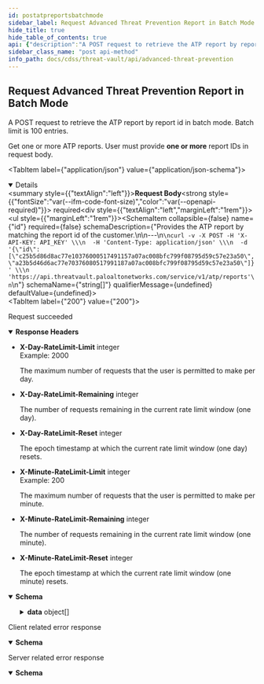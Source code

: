 ```yaml
---
id: postatpreportsbatchmode
sidebar_label: Request Advanced Threat Prevention Report in Batch Mode
hide_title: true
hide_table_of_contents: true
api: {"description":"A POST request to retrieve the ATP report by report id in batch mode. Batch limit is 100 entries.\n\nGet one or more ATP reports.\nUser must provide **one or more** report IDs in request body.\n","operationId":"postatpreportsbatchmode","requestBody":{"content":{"application/json":{"schema":{"example":{"id":["c25b5d86d8ac77e10376000517491157a07ac008bfc799f08795d59c57e23a50","a23b5d46d6ac77e70376080517991187a07ac008bfc799f08795d59c57e23a50"]},"properties":{"id":{"description":"Provides the ATP report by matching the report id of the customer.\n\n---\n```\ncurl -v -X POST -H 'X-API-KEY: API_KEY' \\\n  -H 'Content-Type: application/json' \\\n  -d '{\"id\": [\"c25b5d86d8ac77e10376000517491157a07ac008bfc799f08795d59c57e23a50\", \"a23b5d46d6ac77e70376080517991187a07ac008bfc799f08795d59c57e23a50\"]}' \\\n  'https://api.threatvault.paloaltonetworks.com/service/v1/atp/reports'\n```\n","items":{"type":"string"},"type":"array"}},"type":"object"}}},"required":true},"responses":{"200":{"description":"Request succeeded","content":{"application/json":{"schema":{"type":"object","properties":{"success":{"type":"boolean","description":"The response status.","example":true},"data":{"type":"array","description":"The data of the response.\n","items":{"type":"object","properties":{"report_id":{"type":"string","description":"The id of the ATP report.","example":"c25b5d86d8ac77e10376000517491157a07ac008bfc799f08795d59c57e23a50"},"err_msg":{"type":"string","description":"Any error message related to the report.","example":"Error"},"panos_info":{"type":"object","description":"All related PAN-OS information.","properties":{"fw_hostname":{"type":"string","description":"Firewall Hostname.","example":"fw-1"},"fw_addr_v4":{"type":"string","description":"Firewall MP interface IPv4.","example":"10.0.0.0"},"fw_addr_v6":{"type":"string","description":"Firewall MP interface IPv6. (Can be empty)","example":"2001:0db8:85a3:0000:0000:8a2e:0370:7334"},"fw_app_version":{"type":"string","description":"Firewall Content package version.","example":"8527-12345"},"fw_sw_version":{"type":"string","description":"Firewall PANOS version.","example":"10.2.1"},"fw_serial":{"type":"string","description":"Firewall Serial Number.","example":"000000000000001"},"fw_model":{"type":"string","description":"Firewall model.","example":"PA-VM"}}},"session_info":{"type":"object","description":"All related session information.","properties":{"session_id":{"type":"string","description":"Session ID.","example":"123456"},"session_timestamp":{"type":"string","description":"Session timestamp.","example":"2022-04-11T10:00:00.740261097-07:00"},"flow_info":{"type":"object","properties":{"saddr":{"type":"string","description":"Session source IP address.","example":"1.1.1.1"},"daddr":{"type":"string","description":"Session destination IP address.","example":"1.1.1.2"},"sport":{"type":"string","description":"Session source IP port.","example":"49234"},"dport":{"type":"string","description":"Session destination IP port.","example":"80"},"data_type":{"type":"string","enum":["http","ssl","unknown-tcp","unknown-udp"],"description":"The payload type.","example":"http"}}}}},"transaction_data":{"type":"object","description":"The list of transactions of the session. One session may have one or many transactions.","properties":{"transaction_id":{"type":"string","description":"The transaction id.","example":"0"},"payload_sha256":{"type":"string","description":"The SHA256 hash value of the payload.","example":"a15e20ddc3a0850b64cdc87a23230b51466f9879345435973ce360e80e1f670e"},"reports":{"type":"array","description":"The list of detection service reports.","items":{"type":"object","properties":{"ds_name":{"type":"string","description":"The detection service name.","example":"mlc2-http-ids"},"ds_report":{"type":"object","description":"The list of detection service reports.","properties":{"payload_info":{"type":"object","description":"Optional payload information.","example":{}},"malware_families":{"type":"object","description":"The list of malware families.","properties":{"malware_family_type":{"type":"string","description":"The name/type of the malware family.","example":""},"confidence":{"type":"string","description":"The confidence value.","example":"0.85"}},"example":{}}}},"status":{"type":"string","description":"A flag to indicate the report is ready or not.","example":"ok"}}}}}}}}},"message":{"type":"string","description":"Generic response message.","example":"Successful"}}}}},"headers":{"X-Day-RateLimit-Limit":{"description":"The maximum number of requests that the user is permitted to make per day.","example":2000,"schema":{"type":"integer"}},"X-Day-RateLimit-Remaining":{"description":"The number of requests remaining in the current rate limit window (one day).","schema":{"type":"integer"}},"X-Day-RateLimit-Reset":{"description":"The epoch timestamp at which the current rate limit window (one day) resets.","schema":{"type":"integer"}},"X-Minute-RateLimit-Limit":{"description":"The maximum number of requests that the user is permitted to make per minute.","example":200,"schema":{"type":"integer"}},"X-Minute-RateLimit-Remaining":{"description":"The number of requests remaining in the current rate limit window (one minute).","schema":{"type":"integer"}},"X-Minute-RateLimit-Reset":{"description":"The epoch timestamp at which the current rate limit window (one minute) resets.","schema":{"type":"integer"}}}},"4XX":{"content":{"application/json":{"schema":{"properties":{"message":{"description":"Generic response message.","example":"Error message.","type":"string"},"success":{"description":"The response status.","example":false,"type":"boolean"}},"type":"object"}}},"description":"Client related error response"},"5XX":{"content":{"application/json":{"schema":{"properties":{"message":{"description":"Generic response message.","example":"Error message.","type":"string"},"success":{"description":"The response status.","example":false,"type":"boolean"}},"type":"object"}}},"description":"Server related error response"}},"security":[{"X-API-KEY":[]}],"tags":["Advanced Threat Prevention"],"method":"post","path":"/atp/reports","servers":[{"url":"https://api.threatvault.paloaltonetworks.com/service/v1"}],"jsonRequestBodyExample":{"id":["c25b5d86d8ac77e10376000517491157a07ac008bfc799f08795d59c57e23a50","a23b5d46d6ac77e70376080517991187a07ac008bfc799f08795d59c57e23a50"]},"info":{"version":"1.0","contact":{},"description":"\nThe Advanced Threat Prevention API endpoints require an active subscription to the Advanced Threat Prevention security service. These endpoints can only be accessed using the API key associated with the account that holds the subscription. Attempting to view an unauthorized report ID will not return any results.\n\nList of Advanced Threat Prevention API endpoints:\n1. Link to [Request Advanced Threat Prevention cloud analysis report](/cdss/threat-vault/api/postatpreportsbatchmode)\n2. Link to [Request Advanced Threat Prevention cloud analysis report PCAP](/cdss/threat-vault/api/getatppcaps)\n","title":"Advanced Threat Prevention"},"postman":{"name":"Request Advanced Threat Prevention Report in Batch Mode","description":{"content":"A POST request to retrieve the ATP report by report id in batch mode. Batch limit is 100 entries.\n\nGet one or more ATP reports.\nUser must provide **one or more** report IDs in request body.\n","type":"text/plain"},"url":{"path":["atp","reports"],"host":["{{baseUrl}}"],"query":[],"variable":[]},"header":[{"key":"Content-Type","value":"application/json"},{"key":"Accept","value":"application/json"}],"method":"POST","body":{"mode":"raw","raw":"\"\"","options":{"raw":{"language":"json"}}}}}
sidebar_class_name: "post api-method"
info_path: docs/cdss/threat-vault/api/advanced-threat-prevention
---
```



## Request Advanced Threat Prevention Report in Batch Mode



A POST request to retrieve the ATP report by report id in batch mode. Batch limit is 100 entries.

Get one or more ATP reports.
User must provide **one or more** report IDs in request body.


<MimeTabs><TabItem label={"application/json"} value={"application/json-schema"}><details style={{}} data-collapsed={false} open={true}><summary style={{"textAlign":"left"}}><strong>Request Body</strong><strong style={{"fontSize":"var(--ifm-code-font-size)","color":"var(--openapi-required)"}}> required</strong></summary><div style={{"textAlign":"left","marginLeft":"1rem"}}></div><ul style={{"marginLeft":"1rem"}}><SchemaItem collapsible={false} name={"id"} required={false} schemaDescription={"Provides the ATP report by matching the report id of the customer.\n\n---\n```\ncurl -v -X POST -H 'X-API-KEY: API_KEY' \\\n  -H 'Content-Type: application/json' \\\n  -d '{\"id\": [\"c25b5d86d8ac77e10376000517491157a07ac008bfc799f08795d59c57e23a50\", \"a23b5d46d6ac77e70376080517991187a07ac008bfc799f08795d59c57e23a50\"]}' \\\n  'https://api.threatvault.paloaltonetworks.com/service/v1/atp/reports'\n```\n"} schemaName={"string[]"} qualifierMessage={undefined} defaultValue={undefined}></SchemaItem></ul></details></TabItem></MimeTabs><div><ApiTabs><TabItem label={"200"} value={"200"}><div>

Request succeeded

</div><details style={{"textAlign":"left","marginBottom":"1rem"}} data-collaposed={true} open={false}><summary style={{}}><strong>Response Headers</strong></summary><ul style={{"marginLeft":"1rem"}}><li class={"schemaItem"}><summary style={{}}><strong>X-Day-RateLimit-Limit</strong><span style={{"opacity":"0.6"}}> integer</span></summary><div><div style={{"marginTop":".5rem","marginBottom":".5rem"}}>Example: 2000

The maximum number of requests that the user is permitted to make per day.

</div></div></li><li class={"schemaItem"}><summary style={{}}><strong>X-Day-RateLimit-Remaining</strong><span style={{"opacity":"0.6"}}> integer</span></summary><div><div style={{"marginTop":".5rem","marginBottom":".5rem"}}>

The number of requests remaining in the current rate limit window (one day).

</div></div></li><li class={"schemaItem"}><summary style={{}}><strong>X-Day-RateLimit-Reset</strong><span style={{"opacity":"0.6"}}> integer</span></summary><div><div style={{"marginTop":".5rem","marginBottom":".5rem"}}>

The epoch timestamp at which the current rate limit window (one day) resets.

</div></div></li><li class={"schemaItem"}><summary style={{}}><strong>X-Minute-RateLimit-Limit</strong><span style={{"opacity":"0.6"}}> integer</span></summary><div><div style={{"marginTop":".5rem","marginBottom":".5rem"}}>Example: 200

The maximum number of requests that the user is permitted to make per minute.

</div></div></li><li class={"schemaItem"}><summary style={{}}><strong>X-Minute-RateLimit-Remaining</strong><span style={{"opacity":"0.6"}}> integer</span></summary><div><div style={{"marginTop":".5rem","marginBottom":".5rem"}}>

The number of requests remaining in the current rate limit window (one minute).

</div></div></li><li class={"schemaItem"}><summary style={{}}><strong>X-Minute-RateLimit-Reset</strong><span style={{"opacity":"0.6"}}> integer</span></summary><div><div style={{"marginTop":".5rem","marginBottom":".5rem"}}>

The epoch timestamp at which the current rate limit window (one minute) resets.

</div></div></li></ul></details><div><MimeTabs groupId={"mime-type"}><TabItem label={"application/json"} value={"application/json"}><SchemaTabs groupId={"schema-tabs"}><TabItem label={"Schema"} value={"Schema"}><details style={{}} data-collapsed={false} open={true}><summary style={{"textAlign":"left"}}><strong>Schema</strong></summary><div style={{"textAlign":"left","marginLeft":"1rem"}}></div><ul style={{"marginLeft":"1rem"}}><SchemaItem collapsible={false} name={"success"} required={false} schemaDescription={"The response status."} schemaName={"boolean"} qualifierMessage={undefined} defaultValue={undefined}></SchemaItem><SchemaItem collapsible={true} className={"schemaItem"}><details style={{}}><summary style={{}}><strong>data</strong><span style={{"opacity":"0.6"}}> object[]</span></summary><div style={{"marginLeft":"1rem"}}><div style={{"marginTop":".5rem","marginBottom":".5rem"}}>

The data of the response.


</div><SchemaItem collapsible={false} name={"report_id"} required={false} schemaDescription={"The id of the ATP report."} schemaName={"string"} qualifierMessage={undefined} defaultValue={undefined}></SchemaItem><SchemaItem collapsible={false} name={"err_msg"} required={false} schemaDescription={"Any error message related to the report."} schemaName={"string"} qualifierMessage={undefined} defaultValue={undefined}></SchemaItem><SchemaItem collapsible={true} className={"schemaItem"}><details style={{}}><summary style={{}}><strong>panos_info</strong><span style={{"opacity":"0.6"}}> object</span></summary><div style={{"marginLeft":"1rem"}}><div style={{"marginTop":".5rem","marginBottom":".5rem"}}>

All related PAN-OS information.

</div><SchemaItem collapsible={false} name={"fw_hostname"} required={false} schemaDescription={"Firewall Hostname."} schemaName={"string"} qualifierMessage={undefined} defaultValue={undefined}></SchemaItem><SchemaItem collapsible={false} name={"fw_addr_v4"} required={false} schemaDescription={"Firewall MP interface IPv4."} schemaName={"string"} qualifierMessage={undefined} defaultValue={undefined}></SchemaItem><SchemaItem collapsible={false} name={"fw_addr_v6"} required={false} schemaDescription={"Firewall MP interface IPv6. (Can be empty)"} schemaName={"string"} qualifierMessage={undefined} defaultValue={undefined}></SchemaItem><SchemaItem collapsible={false} name={"fw_app_version"} required={false} schemaDescription={"Firewall Content package version."} schemaName={"string"} qualifierMessage={undefined} defaultValue={undefined}></SchemaItem><SchemaItem collapsible={false} name={"fw_sw_version"} required={false} schemaDescription={"Firewall PANOS version."} schemaName={"string"} qualifierMessage={undefined} defaultValue={undefined}></SchemaItem><SchemaItem collapsible={false} name={"fw_serial"} required={false} schemaDescription={"Firewall Serial Number."} schemaName={"string"} qualifierMessage={undefined} defaultValue={undefined}></SchemaItem><SchemaItem collapsible={false} name={"fw_model"} required={false} schemaDescription={"Firewall model."} schemaName={"string"} qualifierMessage={undefined} defaultValue={undefined}></SchemaItem></div></details></SchemaItem><SchemaItem collapsible={true} className={"schemaItem"}><details style={{}}><summary style={{}}><strong>session_info</strong><span style={{"opacity":"0.6"}}> object</span></summary><div style={{"marginLeft":"1rem"}}><div style={{"marginTop":".5rem","marginBottom":".5rem"}}>

All related session information.

</div><SchemaItem collapsible={false} name={"session_id"} required={false} schemaDescription={"Session ID."} schemaName={"string"} qualifierMessage={undefined} defaultValue={undefined}></SchemaItem><SchemaItem collapsible={false} name={"session_timestamp"} required={false} schemaDescription={"Session timestamp."} schemaName={"string"} qualifierMessage={undefined} defaultValue={undefined}></SchemaItem><SchemaItem collapsible={true} className={"schemaItem"}><details style={{}}><summary style={{}}><strong>flow_info</strong><span style={{"opacity":"0.6"}}> object</span></summary><div style={{"marginLeft":"1rem"}}><SchemaItem collapsible={false} name={"saddr"} required={false} schemaDescription={"Session source IP address."} schemaName={"string"} qualifierMessage={undefined} defaultValue={undefined}></SchemaItem><SchemaItem collapsible={false} name={"daddr"} required={false} schemaDescription={"Session destination IP address."} schemaName={"string"} qualifierMessage={undefined} defaultValue={undefined}></SchemaItem><SchemaItem collapsible={false} name={"sport"} required={false} schemaDescription={"Session source IP port."} schemaName={"string"} qualifierMessage={undefined} defaultValue={undefined}></SchemaItem><SchemaItem collapsible={false} name={"dport"} required={false} schemaDescription={"Session destination IP port."} schemaName={"string"} qualifierMessage={undefined} defaultValue={undefined}></SchemaItem><SchemaItem collapsible={false} name={"data_type"} required={false} schemaDescription={"The payload type."} schemaName={"string"} qualifierMessage={"**Possible values:** [`http`, `ssl`, `unknown-tcp`, `unknown-udp`]"} defaultValue={undefined}></SchemaItem></div></details></SchemaItem></div></details></SchemaItem><SchemaItem collapsible={true} className={"schemaItem"}><details style={{}}><summary style={{}}><strong>transaction_data</strong><span style={{"opacity":"0.6"}}> object</span></summary><div style={{"marginLeft":"1rem"}}><div style={{"marginTop":".5rem","marginBottom":".5rem"}}>

The list of transactions of the session. One session may have one or many transactions.

</div><SchemaItem collapsible={false} name={"transaction_id"} required={false} schemaDescription={"The transaction id."} schemaName={"string"} qualifierMessage={undefined} defaultValue={undefined}></SchemaItem><SchemaItem collapsible={false} name={"payload_sha256"} required={false} schemaDescription={"The SHA256 hash value of the payload."} schemaName={"string"} qualifierMessage={undefined} defaultValue={undefined}></SchemaItem><SchemaItem collapsible={true} className={"schemaItem"}><details style={{}}><summary style={{}}><strong>reports</strong><span style={{"opacity":"0.6"}}> object[]</span></summary><div style={{"marginLeft":"1rem"}}><div style={{"marginTop":".5rem","marginBottom":".5rem"}}>

The list of detection service reports.

</div><SchemaItem collapsible={false} name={"ds_name"} required={false} schemaDescription={"The detection service name."} schemaName={"string"} qualifierMessage={undefined} defaultValue={undefined}></SchemaItem><SchemaItem collapsible={true} className={"schemaItem"}><details style={{}}><summary style={{}}><strong>ds_report</strong><span style={{"opacity":"0.6"}}> object</span></summary><div style={{"marginLeft":"1rem"}}><div style={{"marginTop":".5rem","marginBottom":".5rem"}}>

The list of detection service reports.

</div><SchemaItem collapsible={false} name={"payload_info"} required={false} schemaDescription={"Optional payload information."} schemaName={"object"} qualifierMessage={undefined} defaultValue={undefined}></SchemaItem><SchemaItem collapsible={true} className={"schemaItem"}><details style={{}}><summary style={{}}><strong>malware_families</strong><span style={{"opacity":"0.6"}}> object</span></summary><div style={{"marginLeft":"1rem"}}><div style={{"marginTop":".5rem","marginBottom":".5rem"}}>

The list of malware families.

</div><SchemaItem collapsible={false} name={"malware_family_type"} required={false} schemaDescription={"The name/type of the malware family."} schemaName={"string"} qualifierMessage={undefined} defaultValue={undefined}></SchemaItem><SchemaItem collapsible={false} name={"confidence"} required={false} schemaDescription={"The confidence value."} schemaName={"string"} qualifierMessage={undefined} defaultValue={undefined}></SchemaItem></div></details></SchemaItem></div></details></SchemaItem><SchemaItem collapsible={false} name={"status"} required={false} schemaDescription={"A flag to indicate the report is ready or not."} schemaName={"string"} qualifierMessage={undefined} defaultValue={undefined}></SchemaItem></div></details></SchemaItem></div></details></SchemaItem></div></details></SchemaItem><SchemaItem collapsible={false} name={"message"} required={false} schemaDescription={"Generic response message."} schemaName={"string"} qualifierMessage={undefined} defaultValue={undefined}></SchemaItem></ul></details></TabItem><TabItem label={"Example (from schema)"} value={"Example (from schema)"}><ResponseSamples responseExample={"{\n  \"success\": true,\n  \"data\": [\n    {\n      \"report_id\": \"c25b5d86d8ac77e10376000517491157a07ac008bfc799f08795d59c57e23a50\",\n      \"err_msg\": \"Error\",\n      \"panos_info\": {\n        \"fw_hostname\": \"fw-1\",\n        \"fw_addr_v4\": \"10.0.0.0\",\n        \"fw_addr_v6\": \"2001:0db8:85a3:0000:0000:8a2e:0370:7334\",\n        \"fw_app_version\": \"8527-12345\",\n        \"fw_sw_version\": \"10.2.1\",\n        \"fw_serial\": \"000000000000001\",\n        \"fw_model\": \"PA-VM\"\n      },\n      \"session_info\": {\n        \"session_id\": \"123456\",\n        \"session_timestamp\": \"2022-04-11T10:00:00.740261097-07:00\",\n        \"flow_info\": {\n          \"saddr\": \"1.1.1.1\",\n          \"daddr\": \"1.1.1.2\",\n          \"sport\": \"49234\",\n          \"dport\": \"80\",\n          \"data_type\": \"http\"\n        }\n      },\n      \"transaction_data\": {\n        \"transaction_id\": \"0\",\n        \"payload_sha256\": \"a15e20ddc3a0850b64cdc87a23230b51466f9879345435973ce360e80e1f670e\",\n        \"reports\": [\n          {\n            \"ds_name\": \"mlc2-http-ids\",\n            \"ds_report\": {\n              \"payload_info\": {},\n              \"malware_families\": {}\n            },\n            \"status\": \"ok\"\n          }\n        ]\n      }\n    }\n  ],\n  \"message\": \"Successful\"\n}"} language={"json"}></ResponseSamples></TabItem></SchemaTabs></TabItem></MimeTabs></div></TabItem><TabItem label={"4XX"} value={"4XX"}><div>

Client related error response

</div><div><MimeTabs groupId={"mime-type"}><TabItem label={"application/json"} value={"application/json"}><SchemaTabs groupId={"schema-tabs"}><TabItem label={"Schema"} value={"Schema"}><details style={{}} data-collapsed={false} open={true}><summary style={{"textAlign":"left"}}><strong>Schema</strong></summary><div style={{"textAlign":"left","marginLeft":"1rem"}}></div><ul style={{"marginLeft":"1rem"}}><SchemaItem collapsible={false} name={"message"} required={false} schemaDescription={"Generic response message."} schemaName={"string"} qualifierMessage={undefined} defaultValue={undefined}></SchemaItem><SchemaItem collapsible={false} name={"success"} required={false} schemaDescription={"The response status."} schemaName={"boolean"} qualifierMessage={undefined} defaultValue={undefined}></SchemaItem></ul></details></TabItem><TabItem label={"Example (from schema)"} value={"Example (from schema)"}><ResponseSamples responseExample={"{\n  \"message\": \"Error message.\",\n  \"success\": false\n}"} language={"json"}></ResponseSamples></TabItem></SchemaTabs></TabItem></MimeTabs></div></TabItem><TabItem label={"5XX"} value={"5XX"}><div>

Server related error response

</div><div><MimeTabs groupId={"mime-type"}><TabItem label={"application/json"} value={"application/json"}><SchemaTabs groupId={"schema-tabs"}><TabItem label={"Schema"} value={"Schema"}><details style={{}} data-collapsed={false} open={true}><summary style={{"textAlign":"left"}}><strong>Schema</strong></summary><div style={{"textAlign":"left","marginLeft":"1rem"}}></div><ul style={{"marginLeft":"1rem"}}><SchemaItem collapsible={false} name={"message"} required={false} schemaDescription={"Generic response message."} schemaName={"string"} qualifierMessage={undefined} defaultValue={undefined}></SchemaItem><SchemaItem collapsible={false} name={"success"} required={false} schemaDescription={"The response status."} schemaName={"boolean"} qualifierMessage={undefined} defaultValue={undefined}></SchemaItem></ul></details></TabItem><TabItem label={"Example (from schema)"} value={"Example (from schema)"}><ResponseSamples responseExample={"{\n  \"message\": \"Error message.\",\n  \"success\": false\n}"} language={"json"}></ResponseSamples></TabItem></SchemaTabs></TabItem></MimeTabs></div></TabItem></ApiTabs></div>
      